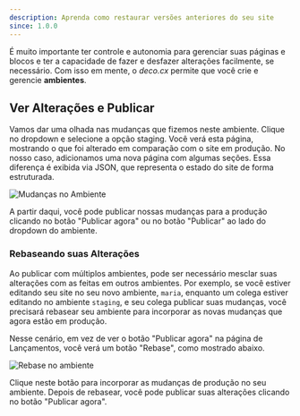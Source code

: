 ```yaml
---
description: Aprenda como restaurar versões anteriores do seu site
since: 1.0.0
---
```


É muito importante ter controle e autonomia para gerenciar suas páginas e blocos
e ter a capacidade de fazer e desfazer alterações facilmente, se necessário. Com
isso em mente, o _deco.cx_ permite que você crie e gerencie **ambientes**.

## Ver Alterações e Publicar

Vamos dar uma olhada nas mudanças que fizemos neste ambiente. Clique no dropdown
e selecione a opção staging. Você verá esta página, mostrando o que foi alterado
em comparação com o site em produção. No nosso caso, adicionamos uma nova página
com algumas seções. Essa diferença é exibida via JSON, que representa o estado
do site de forma estruturada.

![Mudanças no Ambiente](/docs/getting-started/changing-and-publishing/env-changes.png)

A partir daqui, você pode publicar nossas mudanças para a produção clicando no
botão "Publicar agora" ou no botão "Publicar" ao lado do dropdown do ambiente.

### Rebaseando suas Alterações

Ao publicar com múltiplos ambientes, pode ser necessário mesclar suas alterações
com as feitas em outros ambientes. Por exemplo, se você estiver editando seu
site no seu novo ambiente, `maria`, enquanto um colega estiver editando no
ambiente `staging`, e seu colega publicar suas mudanças, você precisará rebasear
seu ambiente para incorporar as novas mudanças que agora estão em produção.

Nesse cenário, em vez de ver o botão "Publicar agora" na página de Lançamentos,
você verá um botão "Rebase", como mostrado abaixo.

![Rebase no ambiente](/docs/getting-started/changing-and-publishing/rebase.png)

Clique neste botão para incorporar as mudanças de produção no seu ambiente.
Depois de rebasear, você pode publicar suas alterações clicando no botão
"Publicar agora".
